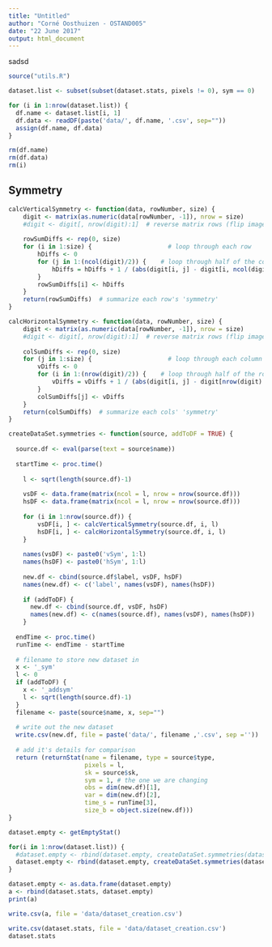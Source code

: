 ```yaml
---
title: "Untitled"
author: "Corné Oosthuizen - OSTAND005"
date: "22 June 2017"
output: html_document
---
```


sadsd

```r
source("utils.R")

dataset.list <- subset(subset(dataset.stats, pixels != 0), sym == 0)

for (i in 1:nrow(dataset.list)) {
  df.name <- dataset.list[i, 1]
  df.data <- readDF(paste('data/', df.name, '.csv', sep=""))
  assign(df.name, df.data) 
}

rm(df.name)
rm(df.data)
rm(i)

```

## Symmetry

```r

calcVerticalSymmetry <- function(data, rowNumber, size) {
    digit <- matrix(as.numeric(data[rowNumber, -1]), nrow = size)
    #digit <- digit[, nrow(digit):1]  # reverse matrix rows (flip images upside right)
    
    rowSumDiffs <- rep(0, size)
    for (i in 1:size) {                     # loop through each row
        hDiffs <- 0
        for (j in 1:(ncol(digit)/2)) {    # loop through half of the columns
            hDiffs = hDiffs + 1 / (abs(digit[i, j] - digit[i, ncol(digit) - j + 1]) + 1)
        }
        rowSumDiffs[i] <- hDiffs
    }
    return(rowSumDiffs)  # summarize each row's 'symmetry'
}

calcHorizontalSymmetry <- function(data, rowNumber, size) {
    digit <- matrix(as.numeric(data[rowNumber, -1]), nrow = size)
    #digit <- digit[, nrow(digit):1]  # reverse matrix rows (flip images upside right)
    
    colSumDiffs <- rep(0, size)
    for (j in 1:size) {                     # loop through each column
        vDiffs <- 0
        for (i in 1:(nrow(digit)/2)) {    # loop through half of the rows
            vDiffs = vDiffs + 1 / (abs(digit[i, j] - digit[nrow(digit) - i + 1, j]) + 1)
        }
        colSumDiffs[j] <- vDiffs
    }
    return(colSumDiffs)  # summarize each cols' 'symmetry'
}

createDataSet.symmetries <- function(source, addToDF = TRUE) {
  
  source.df <- eval(parse(text = source$name))
  
  startTime <- proc.time()
  
    l <- sqrt(length(source.df)-1)
    
    vsDF <- data.frame(matrix(ncol = l, nrow = nrow(source.df)))
    hsDF <- data.frame(matrix(ncol = l, nrow = nrow(source.df)))
    
    for (i in 1:nrow(source.df)) {
        vsDF[i, ] <- calcVerticalSymmetry(source.df, i, l)
        hsDF[i, ] <- calcHorizontalSymmetry(source.df, i, l)
    }
    
    names(vsDF) <- paste0('vSym', 1:l)
    names(hsDF) <- paste0('hSym', 1:l)
    
    new.df <- cbind(source.df$label, vsDF, hsDF)
    names(new.df) <- c('label', names(vsDF), names(hsDF))
      
    if (addToDF) {
      new.df <- cbind(source.df, vsDF, hsDF)
      names(new.df) <- c(names(source.df), names(vsDF), names(hsDF))
    }
    
  endTime <- proc.time()
  runTime <- endTime - startTime
  
  # filename to store new dataset in
  x <- '_sym'
  l <- 0
  if (addToDF) {
    x <- '_addsym'
    l <- sqrt(length(source.df)-1)
  }
  filename <- paste(source$name, x, sep="")
  
  # write out the new dataset
  write.csv(new.df, file = paste('data/', filename ,'.csv', sep =''))
  
  # add it's details for comparison
  return (returnStat(name = filename, type = source$type, 
                     pixels = l, 
                     sk = source$sk,
                     sym = 1, # the one we are changing
                     obs = dim(new.df)[1], 
                     var = dim(new.df)[2], 
                     time_s = runTime[3], 
                     size_b = object.size(new.df)))
}
```

```r
dataset.empty <- getEmptyStat()

for(i in 1:nrow(dataset.list)) {
  #dataset.empty <- rbind(dataset.empty, createDataSet.symmetries(dataset.stats[i,], T))
  dataset.empty <- rbind(dataset.empty, createDataSet.symmetries(dataset.list[i,], F))
}

dataset.empty <- as.data.frame(dataset.empty)
a <- rbind(dataset.stats, dataset.empty)
print(a)

write.csv(a, file = 'data/dataset_creation.csv')
```


```r
write.csv(dataset.stats, file = 'data/dataset_creation.csv')
dataset.stats
```
